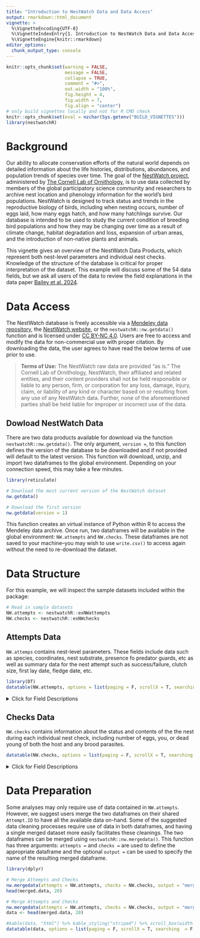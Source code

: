 ```yaml
---
title: "Introduction to NestWatch Data and Data Access"
output: rmarkdown::html_document
vignette: >
  %\VignetteEncoding{UTF-8}
  %\VignetteIndexEntry{1. Introduction to NestWatch Data and Data Access}
  %\VignetteEngine{knitr::rmarkdown}
editor_options: 
  chunk_output_type: console
---
```




```r
knitr::opts_chunk$set(warning = FALSE, 
                      message = FALSE,
                      collapse = TRUE,
                      comment = "#>",
                      out.width = "100%",
                      fig.height = 4, 
                      fig.width = 7, 
                      fig.align = "center")
# only build vignettes locally and not for R CMD check
knitr::opts_chunk$set(eval = nzchar(Sys.getenv("BUILD_VIGNETTES")))
library(nestwatchR)
```


# Background {#background}

Our ability to allocate conservation efforts of the natural world depends on detailed information about the life histories, distributions, abundances, and population trends of species over time. The goal of the [NestWatch project](https://nestwatch.org), administered by [The Cornell Lab of Ornithology](https://www.birds.cornell.edu/home/), is to use data collected by members of the global participatory science community and researchers to archive nest location and phenology information for the world’s bird populations. NestWatch is designed to track status and trends in the reproductive biology of birds, including when nesting occurs, number of eggs laid, how many eggs hatch, and how many hatchlings survive. Our database is intended to be used to study the current condition of breeding bird populations and how they may be changing over time as a result of climate change, habitat degradation and loss, expansion of urban areas, and the introduction of non-native plants and animals.

This vignette gives an overview of the NestWatch Data Products, which represent both nest-level parameters and individual nest checks. Knowledge of the structure of the database is critical for proper interpretation of the dataset. This example will discuss some of the 54 data fields, but we ask all users of the data to review the field explanations in the data paper [Bailey et al. 2024](https://doi.org/10.1002/ecy.4230).



# Data Access {#access}

The NestWatch database is freely accessible via a [Mendeley data repository](https://data.mendeley.com/datasets/wjf794z7gc), the [NestWatch website](https://nestwatch.org/explore/nestwatch-open-dataset-downloads/), or the `nestwatchR::nw.getdata()` function and is licensed under [CC BY-NC 4.0](http://creativecommons.org/licenses/by-nc/4.0/?ref=chooser-v1). Users are free to access and modify the data for non-commercial use with proper citation. By downloading the data, the user agrees to have read the below terms of use prior to use. 

<blockquote>
**Terms of Use:** The NestWatch raw data are provided “as is.” The Cornell Lab of Ornithology, NestWatch, their affiliated and related entities, and their content providers shall not be held responsible or liable to any person, firm, or corporation for any loss, damage, injury, claim, or liability of any kind or character based on or resulting from any use of any NestWatch data. Further, none of the aforementioned parties shall be held liable for improper or incorrect use of the data. 
</blockquote>

## Dowload NestWatch Data

There are two data products available for download via the function `nestwatchR::nw.getdata()`. The only argument, `version = `, to this function defines the version of the database to be downloaded and if not provided will default to the latest version. This function will download, unzip, and import two dataframes to the global environment. Depending on your connection speed, this may take a few minutes. 


```{=gfm}
> [!NOTE]
> This function depends on the library `reticulate` which requires `Python` to be installed on your machine. See the [installation instructions](https://github.com/engagement-center/2024-NestWatch-Package-Internal?tab=readme-ov-file#installation-computer) for more information.
```


```r
library(reticulate)

# Download the most current version of the NestWatch dataset 
nw.getdata()

# Download the first version
nw.getdata(version = 1)

```

This function creates an virtual instance of Python within R to access the Mendeley data archive. Once run, two dataframes will be available in the global environment: `NW.attempts` and `NW.checks`. These dataframes are not saved to your machine--you may wish to use `write.csv()` to access again without the need to re-download the dataset. 

# Data Structure

For this example, we will inspect the sample datasets included within the package:

```r
# Read in sample datasets
NW.attempts <- nestwatchR::exNWattempts
NW.checks <- nestwatchR::exNWchecks

```

## Attempts Data
`NW.attemps` contains nest-level parameters. These fields include data such as species, coordinates, nest substrate, presence fo predator guards, etc as well as summary data for the nest attempt such as success/failure, clutch size, first lay date, fledge date, etc.

```r
library(DT)
datatable(NW.attempts, options = list(paging = F, scrollX = T, searching  = F))
```

<details>
<summary>Click for Field Descriptions</summary>

* **Attempt ID:** assigned; categorical; A unique identification assigned to individual nest attempts.
* **Location ID:** assigned; categorical; A unique identification assigned to individual nest locations. May be repeated within and across years.
* **Latitude:** participant provided; numeric; Nest coordinate in decimal degrees (NAD84).
* **Longitude:** participant provided; numeric; Nest coordinate in decimal degrees (NAD84).
* **Subnational Code:** categorical; assigned; The 2-letter country code joined with a hyphen to a 2-letter state/province code. Follows ISO 3166-2. Undefined represented as "XX-".
* **Substrate Relationship:** participant provided; Position of the nest relative to the surface on which the nest is built. One of: in, on, under
* **Substrate:** participant provided; categorical; The surface on which the nest is built.One of: nesbox (nest
box/birdhouse), buildi (building or dwelling), poptow (post/pole or platform), cliled (cliff or rock), ltrcav (cavity in live tree branch), ssdtcv (cavity in snag/dead tree), ssdtre (dead tree branch), ltrbra (live tree branch), busshr (bush/shrub/cattails), ground (ground), floveg (floating vegetation), other.
* **Substrate Other Description:** participant provided; text; Description (specified when Substrate is "other".
* **Height m:** participant provided; numeric; Measurement of the height of the bottom of the nest from the ground (in meters).
* **Cavity Entrance Diameter cm:** participant provided;Diameter of the entrance to the nest for cavity nests (in centimeters).
* **Orientation:** participant provided; categorical; Compass direction that a nest hole entrance faces. One of: n, s, e, w, ne, se, sw, nw
* **Elevation m:** participant provided; numeric; Elevation of nesting location above sea level as reported by the user (in meters).
* **Habitat 1m:** participant provided; categorical; Habitat within 1 meter of the nest. One of the following high level descriptors: ag (agricultural area), for (woodland/forest), grass (natural grassland and prairie), chap (shrubland and chaparral), des (desert), fw (fresh water), sw (salt water), beach (beach), tun (tundra), oth (other), human (human modified landscape). Or, if "human" was chosen, the user may optionally store one of these more specific descriptors instead: ry (yard, residential area), park (public park/green space), road (roadside), golf (golf course), pit (land fill/gravel pit/strip mine), cem (cemetery), com-ind (industrial/commercial center), pwrln (powerline corridor), campus (campus/schoolyard/churc h/hospital), airprt (airport), cmpgrd (campground), xmas (Christmas tree farm), orch-vin (orchard/vineyard), clrcut (recently clear cut area), burn (recently burned area).
* **Habitat 100m:** participant provided; categorical; Habitat within 100 meters of the nest. Same as Habitat 1m above
* **Location Entry Technique:** assigned; Codes representing various methods for site creation with varying degrees of positional accuracy. These methods continue to evolve as online mapping technologies change. See [IV.B.4.e](https://doi.org/10.1002/ecy.4230) for descriptions and discussion of precision.
* **Observer ID:** assigned; categorical; A unique code identifying the observer making the submission. Note that most observers will only have one Observer ID, but it is possible for one individual to create multiple accounts. It is not possible to identify participants with multiple Observer IDs.
* **Species Code:** participant provided; categorical; Taxonomic code for the identity of the nesting species. See [eBird taxonomy](https://www.birds.cornell.edu/clementschecklist/download/) for more details. 
* **Species Name:** participant provided; categorical; Common name (in English) for the identity of the nesting species. See [eBird taxonomy](https://www.birds.cornell.edu/clementschecklist/download/) for more details. 
* **Year:** assigned; integer; Year in which the nest attempt started.
* **Predator Guard:** participant provided; categorical; For nest attempts in boxes, this field indicates whether a device intended to prevent predation was attached to the nesting structure (i.e., a predator guard). If it contains "other" then Predator Guard Other should have a value. See [Bailey and Bonter 2017]( https://doi.org/10.1002/wsb.801) for more information on predator guard types. One or more of: baffle, cone,
holeExtender, no, noelGuard, other.
* **Predator Guard Other:**  participant provided; text; Free text entered when "other" predator guard type is selected.
* **First Lay Date:** participant provided; date; Date when first egg was laid.
* **First Lay Date Estimated:** participant provided;binary; Whether the first lay date is estimated (1) or observed (0).
* **Visited During Egg Laying:** participant provided; binary; Response to "Was the nest site visited during the egg laying period?" (1 = yes, 0 = no). This variable was originally intended to gauge the quality of the first egg date estimate during a time period when nest check data was not being collected (e.g., The Birdhouse Network). It was retained later for continuity even after nest checks were enabled because some participants may choose not to enter all of their nest checks. See Cooper
2014 for further detail.
* **Hatch Date:** participant provided; date; Date when the first egg hatched.
* **Hatch Date Estimated:** participant provided; binary; Whether the hatch date is estimated (1) or observed (0).
* **Fledge Date:** participant provided; date; Date when the first young fledged (left the nest).
* **Fledge Date Estimated:** participant provided; binary; Whether the fledge date is estimated (1) or observed (0).
* **Young Fledged:** participant provided;integer; Total number of young that fledged. 
* **Clutch Size:** participant provided; integer; Maximum number of host eggs in the nest (not including eggs of brood parasites).
* **Young Total:** participant provided; integer; Maximum number of young (alive and dead) of host species in the nest (i.e., hatched young). Does not include young of brood parasites.
* **Unhatched Eggs:** participant provided; integer; Maximum number of host eggs that failed to hatch for individual nest attempts (not including eggs of brood parasites).
* **Outcome:** participant provided; categorical; Fate of the nest attempt. categorical one of: f (failure), f1 (all young found dead in or nearby nest), f2 (all young disappeared from nest before fledge date; reason unknown), f3 (predator known to cause nest failure), f4 (only young of brood parasites fledged), f5 (invasive species management), f6 (no eggs hatched), f7 (failure due to nest takeover by another bird), s1 (at least one host young fledged), u1 (unknown outcome), u2 (nest monitoring stopped prior to expected fledge date while nest was still active), u3 (no breeding behavior observed), i (inactive), n (not monitored).
* **Attempt Entry Technique:** assigned; Indicates method of data entry used to initiate the nest attempt. As of 2022, the 3 modes of data entry include the NestWatch website (visits may have been entered via another method) value indicates various versions of "Web" entry), the mobile app (field value indicates various versions of "Mobile" entry), or bulk upload (field value indicates date of uploading
into database).

</details>

## Checks Data

`NW.checks` contains information about the status and contents of the the nest during each individual nest check, including number of eggs, you, or dead young of both the host and any brood parasites. 

```r
datatable(NW.checks, options = list(paging = F, scrollX = T, searching  = F, scrollY = "300px"))

```


<details>
<summary>Click for Field Descriptions</summary>

* **Attempt ID:** assigned; categorical; See prior description.
* **Visit ID:** assigned; categorical; Identifier assigned for individual visits to nest attempts. A nest attempt will have as many Visit ID values as there were nest checks reported for that attempt.
* **Visit Datetime:** participant provided; datetime; The date and time that individual nests were visited. Time is stored for some entry modes but not all. Time may be to nearest hour for older data, or to the second for mobile-entered data. Time is stored in the user's local time zone (but time zone itself is not stored). See Visit Time Valid to determine if the time was stored during data entry. 
* **Visit Time Valid:** assigned; binary; Whether the time portion of the Visit Datetime column was stored and should be treated as the actual
time of the visit (1 = yes, 0 = no). 
* **Nest Status:** participant provided; categorical; Condition of nest during each nest visit. One of: no (no nest), an (another bird nest, same
site), cn (complete nest), dn (damaged nest), fn (flattened nest with fecal matter), in (incomplete nest), nn (non-avian nest), rn (nest removed, remover unknown).
* **Adult Activity:** participant provided; categorical; Adult activity seen or heard near the nest during each nest visit. This can help determine if a nest was still active, particularly if the contents could not be seen directly. categorical One of: no (no adults seen
or heard), aa (at/on, then flushed from nest), ba (building nest or carrying nest material), da (dead adult(s)), fa (feeding young at nest), ra
(remained on the nest), va (vicinity of the nest).
* **Young Status:** participant provided; categorical; Developmental stage of young during each nest visit. One of: no (no live young in nest), fy (fully feathered young), hy (hatching young), ny (naked young), py (partially feathered young), vy (vocal young, heard only), yy (young outside of box).
* **Management Status:** participant provided; categorical; Management action taken by the nest monitor. One of: no (no management activity), am
(avian competitor nest/eggs/young removed), bm (banded adults or young at nest), em (unhatched host eggs removed), nm (nest box management), pm (pest management [e.g., wasps, ants, mice, etc.]).
* **Host Eggs Count:** participant provided; integer; Number of host eggs counted during a nest check. May be null if user did not provide information or was not able to count precisely. See also Host Eggs Present Uncounted.
* **Host Eggs Present Uncounted:** participant provided; binary; The user may indicate that host eggs were present but the exact count is unknown. In this case, Host Eggs Present Uncounted will be set to 1. Nest checks where Host Eggs Count > 0 or Host Eggs Present Uncounted = 1 may both be
considered to have host eggs.
* **Live Host Young Count:** participant provided; integer; Number of live host young counted during a nest check. May be null if user did not provide information or was not able to count precisely. See also Live Host Young Present Uncounted.
* **Live Host Young Present Uncounted:** participant provided; binary; The user may indicate that live host young were present but the exact
count is unknown. In this case, Live Host Young Present Uncounted will be set to 1. Nest checks where Live Host Young Count > 0 or Live Host
Young Present Uncounted = 1 may both be considered to have live host young.
* **Dead Host Young Count:** participant provided; integer; Number of dead host young counted during a nest check. May be null if user did not provide information or was not able to count precisely. See also Dead Host Young Present Uncounted.
* **Dead Host Young Present Uncounted:** participant provided; binary; The user may indicate that dead host young were present but the
exact count is unknown. In this case, Dead Host Young Present Uncounted will be set to 1. Nest checks where Dead Host Young Count > 0 or Dead Host Young Present Uncounted = 1 may both be considered to have dead host young.
* **Brood Parasite Eggs Count:** participant provided; integer; Number of brood parasite eggs counted during a nest check. May be null if user did not provide information or was not able to count precisely. See also Brood Parasite Eggs Present Uncounted.
* **Brood Parasite Eggs Present Uncounted:** participant provided; binary; The user may indicate that brood parasite eggs were present but the
exact count is unknown. In this case, Brood Parasite Eggs Present Uncounted will be set to 1. Nest checks where Brood Parasite Eggs Count > 0 or Brood Parasite Eggs Present Uncounted = 1 may both be considered to have brood parasite eggs.
* **Brood Parasite Live Young Count:** participant provided; integer; Number of brood parasite live young counted during a nest check. May be null if user did not provide information or was not able to count precisely. See also Brood Parasite Live Young Present Uncounted.
* **Brood Parasite Live Young Present Uncounted:** participant provided; binary; The user may indicate that brood parasite live young were present but the exact count is unknown. In this case, Brood Parasite Live Young Present Uncounted will be set to 1. Nest checks where Brood Parasite Live Young Count > 0 or Brood Parasite Live Young Present Uncounted = 1 may both be considered to have live brood parasite young. 
* **Brood Parasite Dead Young Count:** participant provided; integer; Number of brood parasite dead young counted during a nest check. May be null if user did not provide information or was not able to count precisely. See also Brood Parasite Dead Young Present Uncounted.
* **Brood Parasite Dead:** participant provided; binary; The user may indicate that brood parasite dead young were present. Young Present Uncounted but the exact count is unknown. In this case, Brood Parasite Dead Young Present Uncounted will be set to 1. Nest checks where Brood
Parasite Dead Young Count > 0 or Brood Parasite Dead Young Present Uncounted = 1 may both be considered to have dead brood parasite young.
* **Visit Entry Technique:** assigned; text; Method of data entry that created this visit. As of 2022, the 3 modes of data entry include the
NestWatch website (field value indicates various versions of "Web" entry), the mobile app (field value indicates various versions of "Mobile" entry), or bulk upload (field value indicates date of uploading into database).

</details>

# Data Preparation

Some analyses may only require use of data contained in `NW.attempts`. However, we suggest users merge the two dataframes on their shared `Attempt.ID` to have all the available data on-hand. Some of the suggested data cleaning processes require use of data in both dataframes, and having a single merged dataset more easily facilitates these cleanings. The two dataframes can be merged using `nestwatchR::nw.mergedata()`. This function has three arguments: `attempts =` and `checks =` are used to define the appropriate dataframe and the optional `output =` can be used to specify the name of the resulting merged dataframe.

```r
library(dplyr)

# Merge Attempts and Checks
nw.mergedata(attempts = NW.attempts, checks = NW.checks, output = "merged.data")
head(merged.data, 20)
```

```r
# Merge Attempts and Checks
nw.mergedata(attempts = NW.attempts, checks = NW.checks, output = "merged.data")
data <- head(merged.data, 20)

#kable(data, "html") %>% kable_styling("striped") %>% scroll_box(width = "100%", height = "300px")
datatable(data, options = list(paging = F, scrollX = T, searching  = F, scrollY = "300px"))

```
